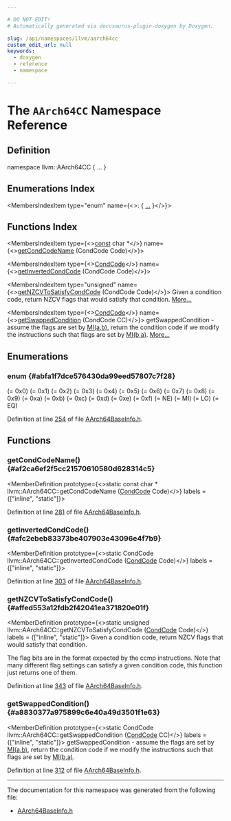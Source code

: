 ```yaml
---

# DO NOT EDIT!
# Automatically generated via docusaurus-plugin-doxygen by Doxygen.

slug: /api/namespaces/llvm/aarch64cc
custom_edit_url: null
keywords:
  - doxygen
  - reference
  - namespace

---
```





# The `AArch64CC` Namespace Reference

<DoxygenPage pluginConfig={pluginConfig}>



## Definition

<CodeBlock>namespace llvm::AArch64CC &#123; ... &#125;</CodeBlock>

## Enumerations Index

<MembersIndex>

<MembersIndexItem
  type="enum"
  name={<>:  &#123; <a href="#abfa1f7dce576430da99eed57807c7f28">...</a> &#125;</>}>
</MembersIndexItem>

</MembersIndex>

## Functions Index

<MembersIndex>

<MembersIndexItem
  type={<><a href="/docs/api/files/lib/lib/target/lib/target/aarch64/aarch64promoteconstant-cpp/#a90f8350fecae261c25be85d38b451bff">const</a> char &#42;</>}
  name={<><a href="#af2ca6ef2f5cc21570610580d628314c5">getCondCodeName</a> (CondCode Code)</>}>
</MembersIndexItem>

<MembersIndexItem
  type={<><a href="#abfa1f7dce576430da99eed57807c7f28">CondCode</a></>}
  name={<><a href="#afc2ebeb83373be407903e43096e4f7b9">getInvertedCondCode</a> (CondCode Code)</>}>
</MembersIndexItem>

<MembersIndexItem
  type="unsigned"
  name={<><a href="#affed553a12fdb2f42041ea371820e01f">getNZCVToSatisfyCondCode</a> (CondCode Code)</>}>
Given a condition code, return NZCV flags that would satisfy that condition. <a href="#affed553a12fdb2f42041ea371820e01f">More...</a>
</MembersIndexItem>

<MembersIndexItem
  type={<><a href="#abfa1f7dce576430da99eed57807c7f28">CondCode</a></>}
  name={<><a href="#a8830377a975899c6e40a49d3501f1e63">getSwappedCondition</a> (CondCode CC)</>}>
getSwappedCondition - assume the flags are set by <a href="#abfa1f7dce576430da99eed57807c7f28a913fd2deccaf3e27694eefb90ffeee00">MI(a,b)</a>, return the condition code if we modify the instructions such that flags are set by <a href="#abfa1f7dce576430da99eed57807c7f28a913fd2deccaf3e27694eefb90ffeee00">MI(b,a)</a>. <a href="#a8830377a975899c6e40a49d3501f1e63">More...</a>
</MembersIndexItem>

</MembersIndex>


<SectionDefinition>

## Enumerations

### enum  {#abfa1f7dce576430da99eed57807c7f28}

<MemberDefinition
  prototype="enum llvm::AArch64CC::CondCode ">

<EnumerationList title="Enumeration values">

<Link id="abfa1f7dce576430da99eed57807c7f28a756347c46f7abfa1e1fefcc39502c680" />
<EnumerationListItem name="EQ">
 (= 0x0)
</EnumerationListItem>

<Link id="abfa1f7dce576430da99eed57807c7f28a191e89dbc4939ebd0b572cae44aac05f" />
<EnumerationListItem name="NE">
 (= 0x1)
</EnumerationListItem>

<Link id="abfa1f7dce576430da99eed57807c7f28a7d0223b39a4cf6354c08b3d7fcc35630" />
<EnumerationListItem name="HS">
 (= 0x2)
</EnumerationListItem>

<Link id="abfa1f7dce576430da99eed57807c7f28ab620924321db413fcc748afe522c2303" />
<EnumerationListItem name="LO">
 (= 0x3)
</EnumerationListItem>

<Link id="abfa1f7dce576430da99eed57807c7f28a913fd2deccaf3e27694eefb90ffeee00" />
<EnumerationListItem name="MI">
 (= 0x4)
</EnumerationListItem>

<Link id="abfa1f7dce576430da99eed57807c7f28a5b3c2afaad5594cd0eedd58a78a91baf" />
<EnumerationListItem name="PL">
 (= 0x5)
</EnumerationListItem>

<Link id="abfa1f7dce576430da99eed57807c7f28a9f54e5976c204d779cee3d87cabf0b02" />
<EnumerationListItem name="VS">
 (= 0x6)
</EnumerationListItem>

<Link id="abfa1f7dce576430da99eed57807c7f28a0be9a5b045e14f589506ab6372ab6592" />
<EnumerationListItem name="VC">
 (= 0x7)
</EnumerationListItem>

<Link id="abfa1f7dce576430da99eed57807c7f28aa5506efe3dc67f7b794331f0cbffddaf" />
<EnumerationListItem name="HI">
 (= 0x8)
</EnumerationListItem>

<Link id="abfa1f7dce576430da99eed57807c7f28afdd8238d6005774fe2bb9067de76eb8c" />
<EnumerationListItem name="LS">
 (= 0x9)
</EnumerationListItem>

<Link id="abfa1f7dce576430da99eed57807c7f28a2f9f5539ad5eab7c3de9fb21766bc78b" />
<EnumerationListItem name="GE">
 (= 0xa)
</EnumerationListItem>

<Link id="abfa1f7dce576430da99eed57807c7f28a968f33165430f95099556df970a6336a" />
<EnumerationListItem name="LT">
 (= 0xb)
</EnumerationListItem>

<Link id="abfa1f7dce576430da99eed57807c7f28a91a0c1b4eac415607c4ceb0a899c4629" />
<EnumerationListItem name="GT">
 (= 0xc)
</EnumerationListItem>

<Link id="abfa1f7dce576430da99eed57807c7f28aeb67eda6b42e3237bc28fb457347a1cb" />
<EnumerationListItem name="LE">
 (= 0xd)
</EnumerationListItem>

<Link id="abfa1f7dce576430da99eed57807c7f28ab89adee997fb2a645a2d26e1f1bdaadf" />
<EnumerationListItem name="AL">
 (= 0xe)
</EnumerationListItem>

<Link id="abfa1f7dce576430da99eed57807c7f28af30bd33ca066862c72c3dd3bd128443d" />
<EnumerationListItem name="NV">
 (= 0xf)
</EnumerationListItem>

<Link id="abfa1f7dce576430da99eed57807c7f28aef225b7df5953a2942e07071d0013eb0" />
<EnumerationListItem name="Invalid">

</EnumerationListItem>

<Link id="abfa1f7dce576430da99eed57807c7f28adb8287192c5585b20e3ea2c98993bebd" />
<EnumerationListItem name="ANY_ACTIVE">
 (= NE)
</EnumerationListItem>

<Link id="abfa1f7dce576430da99eed57807c7f28ab1cfdce38915d998074cf27a5ec3f074" />
<EnumerationListItem name="FIRST_ACTIVE">
 (= MI)
</EnumerationListItem>

<Link id="abfa1f7dce576430da99eed57807c7f28a6593179bd61073e54da03c9cda51f836" />
<EnumerationListItem name="LAST_ACTIVE">
 (= LO)
</EnumerationListItem>

<Link id="abfa1f7dce576430da99eed57807c7f28a0cbfa80519ca730da8d6090e86f1d9dd" />
<EnumerationListItem name="NONE_ACTIVE">
 (= EQ)
</EnumerationListItem>

</EnumerationList>

Definition at line <a href="/docs/api/files/lib/lib/target/lib/target/aarch64/lib/target/aarch64/utils/aarch64baseinfo-h/#l00254">254</a> of file <a href="/docs/api/files/lib/lib/target/lib/target/aarch64/lib/target/aarch64/utils/aarch64baseinfo-h">AArch64BaseInfo.h</a>.
</MemberDefinition>

</SectionDefinition>

<SectionDefinition>

## Functions

### getCondCodeName() {#af2ca6ef2f5cc21570610580d628314c5}

<MemberDefinition
  prototype={<>static const char &#42; llvm::AArch64CC::getCondCodeName (<a href="#abfa1f7dce576430da99eed57807c7f28">CondCode</a> Code)</>}
  labels = {["inline", "static"]}>

Definition at line <a href="/docs/api/files/lib/lib/target/lib/target/aarch64/lib/target/aarch64/utils/aarch64baseinfo-h/#l00281">281</a> of file <a href="/docs/api/files/lib/lib/target/lib/target/aarch64/lib/target/aarch64/utils/aarch64baseinfo-h">AArch64BaseInfo.h</a>.
</MemberDefinition>

### getInvertedCondCode() {#afc2ebeb83373be407903e43096e4f7b9}

<MemberDefinition
  prototype={<>static CondCode llvm::AArch64CC::getInvertedCondCode (<a href="#abfa1f7dce576430da99eed57807c7f28">CondCode</a> Code)</>}
  labels = {["inline", "static"]}>

Definition at line <a href="/docs/api/files/lib/lib/target/lib/target/aarch64/lib/target/aarch64/utils/aarch64baseinfo-h/#l00303">303</a> of file <a href="/docs/api/files/lib/lib/target/lib/target/aarch64/lib/target/aarch64/utils/aarch64baseinfo-h">AArch64BaseInfo.h</a>.
</MemberDefinition>

### getNZCVToSatisfyCondCode() {#affed553a12fdb2f42041ea371820e01f}

<MemberDefinition
  prototype={<>static unsigned llvm::AArch64CC::getNZCVToSatisfyCondCode (<a href="#abfa1f7dce576430da99eed57807c7f28">CondCode</a> Code)</>}
  labels = {["inline", "static"]}>
Given a condition code, return NZCV flags that would satisfy that condition.

The flag bits are in the format expected by the ccmp instructions. Note that many different flag settings can satisfy a given condition code, this function just returns one of them.

Definition at line <a href="/docs/api/files/lib/lib/target/lib/target/aarch64/lib/target/aarch64/utils/aarch64baseinfo-h/#l00343">343</a> of file <a href="/docs/api/files/lib/lib/target/lib/target/aarch64/lib/target/aarch64/utils/aarch64baseinfo-h">AArch64BaseInfo.h</a>.
</MemberDefinition>

### getSwappedCondition() {#a8830377a975899c6e40a49d3501f1e63}

<MemberDefinition
  prototype={<>static CondCode llvm::AArch64CC::getSwappedCondition (<a href="#abfa1f7dce576430da99eed57807c7f28">CondCode</a> CC)</>}
  labels = {["inline", "static"]}>
getSwappedCondition - assume the flags are set by <a href="#abfa1f7dce576430da99eed57807c7f28a913fd2deccaf3e27694eefb90ffeee00">MI(a,b)</a>, return the condition code if we modify the instructions such that flags are set by <a href="#abfa1f7dce576430da99eed57807c7f28a913fd2deccaf3e27694eefb90ffeee00">MI(b,a)</a>.

Definition at line <a href="/docs/api/files/lib/lib/target/lib/target/aarch64/lib/target/aarch64/utils/aarch64baseinfo-h/#l00312">312</a> of file <a href="/docs/api/files/lib/lib/target/lib/target/aarch64/lib/target/aarch64/utils/aarch64baseinfo-h">AArch64BaseInfo.h</a>.
</MemberDefinition>

</SectionDefinition>

<hr/>

The documentation for this namespace was generated from the following file:

<ul>
<li><a href="/docs/api/files/lib/lib/target/lib/target/aarch64/lib/target/aarch64/utils/aarch64baseinfo-h">AArch64BaseInfo.h</a></li>
</ul>

</DoxygenPage>
